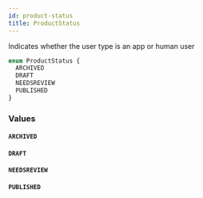 ```yaml
---
id: product-status
title: ProductStatus
---
```



Indicates whether the user type is an app or human user


```graphql
enum ProductStatus {
  ARCHIVED
  DRAFT
  NEEDSREVIEW
  PUBLISHED
}
```


### Values

#### `ARCHIVED` 




#### `DRAFT` 




#### `NEEDSREVIEW` 




#### `PUBLISHED` 






